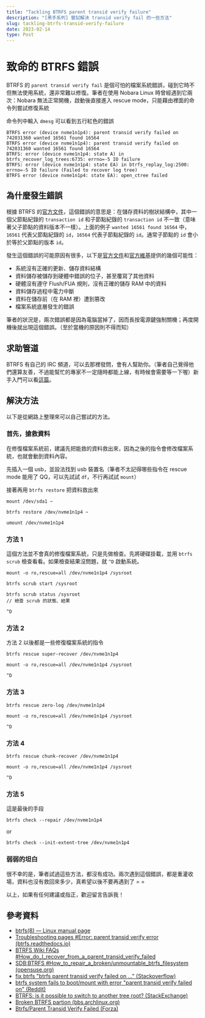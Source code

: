 ```yaml
---
title: "Tackling BTRFS parent transid verify failure"
description: "[黑手系列] 嘗試解決 transid verify fail 的一些方法"
slug: tackling-btrfs-transid-verify-failure
date: 2023-02-14
type: Post
---
```

# 致命的 BTRFS 錯誤

BTRFS 的 `parent transid verify fail` 是個可怕的檔案系統錯誤，碰到它時不但無法使用系統，還非常難以修復。筆者在使用 Nobara Linux 時曾經遇到它兩次：Nobara 無法正常開機，啟動後直接進入 rescue mode，只能藉由裡面的命令列嘗試修復系統

命令列中輸入 `dmesg` 可以看到五行紅色的錯誤

```
BTRFS error (device nvme1n1p4): parent transid verify failed on 742031360 wanted 16561 found 16564
BTRFS error (device nvme1n1p4): parent transid verify failed on 742031360 wanted 16561 found 16564
BTRFS: error (device nvme1n1p4: state A) in btrfs_recover_log_trees:6735: errno=-5 IO failure
BTRFS: error (device nvme1n1p4: state EA) in btrfs_replay_log:2500: errno=-5 IO failure (Failed to recover log tree)
BTRFS error (device nvme1n1p4: state EA): open_ctree failed
```

## 為什麼發生錯誤

根據 BTRFS 的[官方文件](https://btrfs.readthedocs.io/en/latest/trouble-index.html#error-parent-transid-verify-error)，這個錯誤的意思是：在儲存資料的樹狀結構中，其中一個父節點紀錄的 `transaction id` 和子節點紀錄的 `transaction id` 不一致（意味著父子節點的資料版本不一樣）。上面的例子 `wanted 16561 found 16564` 中，`16561` 代表父節點紀錄的 `id`，`16564` 代表子節點紀錄的 `id`。通常子節點的 `id` 會小於等於父節點的版本 `id`。

發生這個錯誤的可能原因有很多，以下是[官方文件](https://btrfs.readthedocs.io/en/latest/trouble-index.html#error-parent-transid-verify-error)和[官方維基](https://btrfs.wiki.kernel.org/index.php/FAQ#How_do_I_recover_from_a_.22parent_transid_verify_failed.22_error.3F)提供的幾個可能性：

* 系統沒有正確的更新、儲存資料結構
* 資料儲存被儲存到硬體中錯誤的位子，甚至覆寫了其他資料
* 硬體沒有遵守 Flush/FUA 規則，沒有正確的儲存 RAM 中的資料
* 資料儲存過程中電力中斷
* 資料在儲存前（在 RAM 裡）遭到篡改
* 檔案系統底層發生的錯誤

筆者的狀況是，兩次錯誤都是因為電腦當掉了，因而長按電源鍵強制關機；再度開機後就出現這個錯誤。（至於當機的原因則不得而知）

## 求助管道

BTRFS 有自己的 IRC 頻道，可以去那裡發問，會有人幫助你。（筆者自己覺得他們還算友善，不過能幫忙的專家不一定隨時都能上線，有時候會需要等一下喔）新手入門可以看[這篇](https://fedoramagazine.org/beginners-guide-irc/)。

## 解決方法

以下是從網路上整理來可以自己嘗試的方法。

### 首先，搶救資料

在修復檔案系統前，建議先把能救的資料救出來，因為之後的指令會修改檔案系統，也就會動到資料內容。

先插入一個 usb，並設法找到 usb 裝置名（筆者不太記得哪些指令在 rescue mode 能用了 QQ，可以先試試 `df`，不行再試試 `mount`）

接著再用 `btrfs restore` 把資料救出來

```
mount /dev/sda1 ~
```
```
btrfs restore /dev/nvme1n1p4 ~
```
```
umount /dev/nvme1n1p4
```

### 方法 1

這個方法並不會真的修復檔案系統，只是先做檢查。先將硬碟掛載，並用 `btrfs scrub` 檢查看看。如果檢查結果沒問題，就 `^D` 啟動系統。

```
mount -o ro,rescue=all /dev/nvme1n1p4 /sysroot
```
```
btrfs scrub start /sysroot
```
```
btrfs scrub status /sysroot
// 檢查 scrub 的狀態、結果
```
```
^D
```

### 方法 2

方法 2 以後都是一些修復檔案系統的指令

```
btrfs rescue super-recover /dev/nvme1n1p4
```
```
mount -o ro,rescue=all /dev/nvme1n1p4 /sysroot
```
```
^D
```

### 方法 3

```
btrfs rescue zero-log /dev/nvme1n1p4
```
```
mount -o ro,rescue=all /dev/nvme1n1p4 /sysroot
```
```
^D
```

### 方法 4

```
btrfs rescue chunk-recover /dev/nvme1n1p4
```
```
mount -o ro,rescue=all /dev/nvme1n1p4 /sysroot
```
```
^D
```

### 方法 5

這是最後的手段

```
btrfs check --repair /dev/nvme1n1p4
```
or
```
btrfs check --init-extent-tree /dev/nvme1n1p4
```

### 弱弱的坦白

很不幸的是，筆者試過這些方法，都沒有成功。兩次遇到這個錯誤，都是重灌收場，資料也沒有救回來多少，真希望以後不要再遇到了 = =

以上，如果有任何建議或指正，歡迎留言告訴我！

## 參考資料

* [btrfs(8) — Linux manual page](https://man7.org/linux/man-pages/man8/btrfs.8.html)
* [Troubleshooting pages #Error: parent transid verify error (btrfs.readthedocs.io)](https://btrfs.readthedocs.io/en/latest/trouble-index.html#error-parent-transid-verify-error)
* [BTRFS Wiki FAQs #How_do_I_recover_from_a_parent_transid_verify_failed](https://btrfs.wiki.kernel.org/index.php/FAQ#How_do_I_recover_from_a_.22parent_transid_verify_failed.22_error.3F)
* [SDB:BTRFS #How_to_repair_a_broken/unmountable_btrfs_filesystem (opensuse.org)](https://en.opensuse.org/SDB:BTRFS#How_to_repair_a_broken/unmountable_btrfs_filesystem)
* [fix btrfs "btrfs parent transid verify failed on ..." (Stackoverflow)](https://stackoverflow.com/questions/46472439/fix-btrfs-btrfs-parent-transid-verify-failed-on)
* [btrfs system fails to boot/mount with error "parent transid verify failed on" (Reddit)](https://www.reddit.com/r/btrfs/comments/kwa9dj/btrfs_system_fails_to_bootmount_with_error_parent/)
* [BTRFS: is it possible to switch to another tree root? (StackExchange)](https://superuser.com/questions/1131909/btrfs-is-it-possible-to-switch-to-another-tree-root)
* [Broken BTRFS partion (bbs.archlinux.org)](https://bbs.archlinux.org/viewtopic.php?id=235089)
* [Btrfs/Parent Transid Verify Failed (Forza)](https://wiki.tnonline.net/w/Btrfs/Parent_Transid_Verify_Failed)